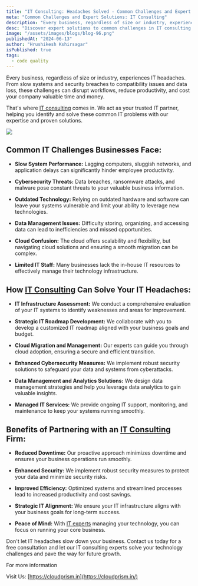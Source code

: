 ```yaml
---
title: "IT Consulting: Headaches Solved - Common Challenges and Expert Solutions"
meta: "Common Challenges and Expert Solutions: IT Consulting"
description: "Every business, regardless of size or industry, experiences IT headaches. From slow systems and security breaches to compatibility issues and data loss, these challenges can disrupt workflows, reduce productivity, and cost your company valuable time and money."
desc: "Discover expert solutions to common challenges in IT consulting. Learn how to overcome IT headaches and optimize your business."
image: "/assets/images/blogs/blog-96.png"
publishedAt: "2024-06-13"
author: "Hrushikesh Kshirsagar"
isPublished: true
tags:
  - code quality
---
```


Every business, regardless of size or industry, experiences IT headaches. From slow systems and security breaches to compatibility issues and data loss, these challenges can disrupt workflows, reduce productivity, and cost your company valuable time and money.

That's where [IT consulting](https://cloudprism.in/) comes in. We act as your trusted IT partner, helping you identify and solve these common IT problems with our expertise and proven solutions.

<Image src="/assets/images/blogs/blog-97.png" />

## Common IT Challenges Businesses Face:

- **Slow System Performance:** Lagging computers, sluggish networks, and application delays can significantly hinder employee productivity.

- **Cybersecurity Threats:** Data breaches, ransomware attacks, and malware pose constant threats to your valuable business information.

- **Outdated Technology:** Relying on outdated hardware and software can leave your systems vulnerable and limit your ability to leverage new technologies.

- **Data Management Issues:** Difficulty storing, organizing, and accessing data can lead to inefficiencies and missed opportunities.

- **Cloud Confusion:** The cloud offers scalability and flexibility, but navigating cloud solutions and ensuring a smooth migration can be complex.

- **Limited IT Staff:** Many businesses lack the in-house IT resources to effectively manage their technology infrastructure.

## How [IT Consulting](https://cloudprism.in/) Can Solve Your IT Headaches:

- **IT Infrastructure Assessment:** We conduct a comprehensive evaluation of your IT systems to identify weaknesses and areas for improvement.

- **Strategic IT Roadmap Development:** We collaborate with you to develop a customized IT roadmap aligned with your business goals and budget.

- **Cloud Migration and Management:** Our experts can guide you through cloud adoption, ensuring a secure and efficient transition.

- **Enhanced Cybersecurity Measures:** We implement robust security solutions to safeguard your data and systems from cyberattacks.

- **Data Management and Analytics Solutions:** We design data management strategies and help you leverage data analytics to gain valuable insights.

- **Managed IT Services:** We provide ongoing IT support, monitoring, and maintenance to keep your systems running smoothly.

## Benefits of Partnering with an [IT Consulting](https://cloudprism.in/) Firm:

- **Reduced Downtime:** Our proactive approach minimizes downtime and ensures your business operations run smoothly.

- **Enhanced Security:** We implement robust security measures to protect your data and minimize security risks.

- **Improved Efficiency:** Optimized systems and streamlined processes lead to increased productivity and cost savings.

- **Strategic IT Alignment:** We ensure your IT infrastructure aligns with your business goals for long-term success.

- **Peace of Mind:** With [IT experts](https://cloudprism.in/) managing your technology, you can focus on running your core business.

Don't let IT headaches slow down your business. Contact us today for a free consultation and let our IT consulting experts solve your technology challenges and pave the way for future growth.

For more information

Visit Us: [https://cloudprism.in](https://cloudprism.in/)
